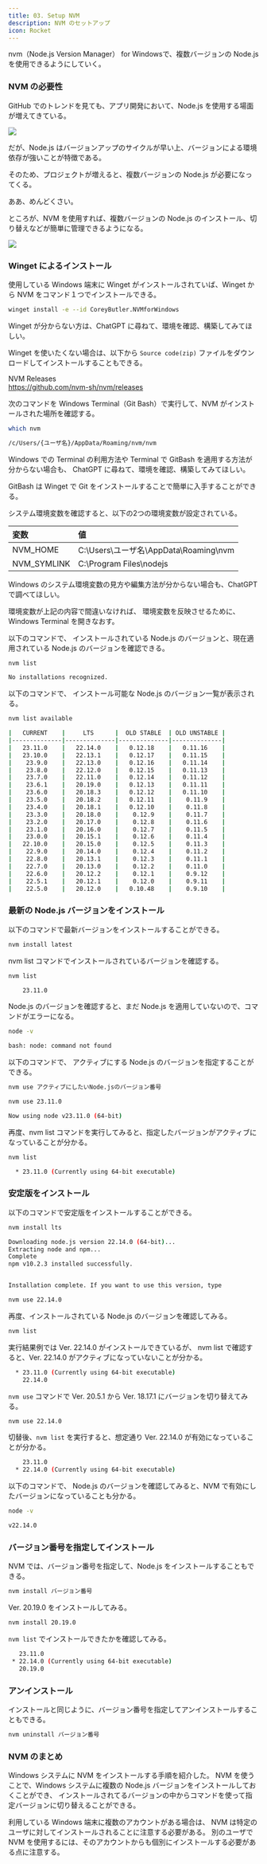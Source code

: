 ```yaml
---
title: 03. Setup NVM
description: NVM のセットアップ
icon: Rocket
---
```


nvm（Node.js Version Manager） for Windowsで、複数バージョンの Node.js を使用できるようにしていく。

### NVM の必要性

GitHub でのトレンドを見ても、アプリ開発において、Node.js を使用する場面が増えてきている。

![](https://upload.wikimedia.org/wikipedia/commons/d/d9/Node.js_logo.svg)

だが、Node.js はバージョンアップのサイクルが早い上、バージョンによる環境依存が強いことが特徴である。

そのため、プロジェクトが増えると、複数バージョンの Node.js が必要になってくる。

ああ、めんどくさい。

ところが、NVM を使用すれば、複数バージョンの Node.js のインストール、切り替えなどが簡単に管理できるようになる。

![](https://raw.githubusercontent.com/nvm-sh/logos/HEAD/nvm-logo-color.svg)

### Winget によるインストール

使用している Windows 端末に Winget がインストールされていば、Winget から NVM をコマンド１つでインストールできる。

```bash title="nvm をインストール"
winget install -e --id CoreyButler.NVMforWindows
```

Winget が分からない方は、ChatGPT に尋ねて、環境を確認、構築してみてほしい。

Winget を使いたくない場合は、以下から `Source code(zip)` ファイルをダウンロードしてインストールすることもできる。

NVM Releases<br />
https://github.com/nvm-sh/nvm/releases

次のコマンドを Windows Terminal（Git Bash）で実行して、NVM がインストールされた場所を確認する。

```bash title="NVM のインストール場所を確認"
which nvm
```

```bash title="実行結果例"
/c/Users/{ユーザ名}/AppData/Roaming/nvm/nvm
```

Windows での Terminal の利用方法や Terminal で GitBash を適用する方法が分からない場合も、
ChatGPT に尋ねて、環境を確認、構築してみてほしい。

GitBash は Winget で Git をインストールすることで簡単に入手することができる。

システム環境変数を確認すると、以下の2つの環境変数が設定されている。

|変数 |値 |
|:-- |:-- |
|NVM_HOME	|C:\Users\ユーザ名\AppData\Roaming\nvm |
|NVM_SYMLINK	|C:\Program Files\nodejs |

Windows のシステム環境変数の見方や編集方法が分からない場合も、ChatGPT で調べてほしい。

環境変数が上記の内容で間違いなければ、
環境変数を反映させるために、Windows Terminal を開きなおす。

以下のコマンドで、 インストールされている Node.js のバージョンと、現在適用されている Node.js のバージョンを確認できる。

```bash title="インストール済みのバージョンと、適用されているバージョンを確認"
nvm list
```

```bash title="実行結果例（NVM をインストールしたばかりで、まだ Node.js を1つもインストールしていない場合）"
No installations recognized.
```

以下のコマンドで、 インストール可能な Node.js のバージョン一覧が表示される。

```bash title="インストール可能な Node.js バージョン一覧を表示"
nvm list available
```

```bash title="実行結果例（2025/04/02 時点）"
|   CURRENT    |     LTS      |  OLD STABLE  | OLD UNSTABLE |
|--------------|--------------|--------------|--------------|
|   23.11.0    |   22.14.0    |   0.12.18    |   0.11.16    |
|   23.10.0    |   22.13.1    |   0.12.17    |   0.11.15    |
|    23.9.0    |   22.13.0    |   0.12.16    |   0.11.14    |
|    23.8.0    |   22.12.0    |   0.12.15    |   0.11.13    |
|    23.7.0    |   22.11.0    |   0.12.14    |   0.11.12    |
|    23.6.1    |   20.19.0    |   0.12.13    |   0.11.11    |
|    23.6.0    |   20.18.3    |   0.12.12    |   0.11.10    |
|    23.5.0    |   20.18.2    |   0.12.11    |    0.11.9    |
|    23.4.0    |   20.18.1    |   0.12.10    |    0.11.8    |
|    23.3.0    |   20.18.0    |    0.12.9    |    0.11.7    |
|    23.2.0    |   20.17.0    |    0.12.8    |    0.11.6    |
|    23.1.0    |   20.16.0    |    0.12.7    |    0.11.5    |
|    23.0.0    |   20.15.1    |    0.12.6    |    0.11.4    |
|   22.10.0    |   20.15.0    |    0.12.5    |    0.11.3    |
|    22.9.0    |   20.14.0    |    0.12.4    |    0.11.2    |
|    22.8.0    |   20.13.1    |    0.12.3    |    0.11.1    |
|    22.7.0    |   20.13.0    |    0.12.2    |    0.11.0    |
|    22.6.0    |   20.12.2    |    0.12.1    |    0.9.12    |
|    22.5.1    |   20.12.1    |    0.12.0    |    0.9.11    |
|    22.5.0    |   20.12.0    |   0.10.48    |    0.9.10    |
```

### 最新の Node.js バージョンをインストール

以下のコマンドで最新バージョンをインストールすることができる。

```bash title="最新の Node.js バージョンをインストール"
nvm install latest
```

nvm list コマンドでインストールされているバージョンを確認する。

```bash title="インストールされている Node.js のバージョンを確認"
nvm list
```

```bash title="実行結果例（最新バージョンをインストール後）"
    23.11.0
```

Node.js のバージョンを確認すると、まだ Node.js を適用していないので、コマンドがエラーになる。

```bash title="Node.js のバージョンを確認"
node -v
```

```bash title="実行結果例"
bash: node: command not found
```

以下のコマンドで、 アクティブにする Node.js のバージョンを指定することができる。

```bash title="アクティブにする Node.js のバージョンを指定"
nvm use アクティブにしたいNode.jsのバージョン番号
```

```bash title="指定例"
nvm use 23.11.0
```

```bash title="実行結果例"
Now using node v23.11.0 (64-bit)
```

再度、nvm list コマンドを実行してみると、指定したバージョンがアクティブになっていることが分かる。

```bash title="再度、インストールされている Node.js のバージョンを確認"
nvm list
```

```bash title="nvm use 20.5.1 実行後の nvm list コマンド実行結果例"
  * 23.11.0 (Currently using 64-bit executable)
```

### 安定版をインストール

以下のコマンドで安定版をインストールすることができる。

```bash title="安定版の Node.js をインストール"
nvm install lts
```

```bash title="実行結果例"
Downloading node.js version 22.14.0 (64-bit)...
Extracting node and npm...
Complete
npm v10.2.3 installed successfully.


Installation complete. If you want to use this version, type

nvm use 22.14.0
```

再度、インストールされている Node.js のバージョンを確認してみる。

```bash title="再度、インストールされている Node.js のバージョンを確認"
nvm list
```

実行結果例では Ver. 22.14.0 がインストールできているが、 nvm list で確認すると、Ver. 22.14.0 がアクティブになっていないことが分かる。

```bash title="安定版（LTS）をインストール後の nvm list 実行結果例"
  * 23.11.0 (Currently using 64-bit executable)
    22.14.0
```

`nvm use` コマンドで Ver. 20.5.1 から Ver. 18.17.1 にバージョンを切り替えてみる。

```bash title="Ver. 22.14.0 にバージョンを切り替え"
nvm use 22.14.0
```

切替後、`nvm list` を実行すると、想定通り Ver. 22.14.0 が有効になっていることが分かる。

```bash title="Ver. 22.14.0 に切替後の nvm list コマンド実行結果例"
    23.11.0
  * 22.14.0 (Currently using 64-bit executable)
```

以下のコマンドで、 Node.js のバージョンを確認してみると、NVM で有効にしたバージョンになっていることも分かる。

```bash title="Node.js のバージョンを確認"
node -v
```

```bash title="実行結果例"
v22.14.0
```

### バージョン番号を指定してインストール

NVM では、バージョン番号を指定して、Node.js をインストールすることもできる。

```bash title="バージョン番号を指定して、NVM で Node.js をインストール"
nvm install バージョン番号
```

Ver. 20.19.0 をインストールしてみる。

```bash title="NVM で Ver. 20.19.0 の Node.js をインストール"
nvm install 20.19.0
```

`nvm list` でインストールできたかを確認してみる。

```bash title="nvm list の実行結果例"
   23.11.0
 * 22.14.0 (Currently using 64-bit executable)
   20.19.0
```

### アンインストール

インストールと同じように、バージョン番号を指定してアンインストールすることもできる。

```bash title="バージョン番号を指定して、NVM で Node.js をアンインストール"
nvm uninstall バージョン番号
```

### NVM のまとめ

Windows システムに NVM をインストールする手順を紹介した。
NVM を使うことで、Windows システムに複数の Node.js バージョンをインストールしておくことができ、
インストールされてるバージョンの中からコマンドを使って指定バージョンに切り替えることができる。

利用している Windows 端末に複数のアカウントがある場合は、
NVM は特定のユーザに対してインストールされることに注意する必要がある。
別のユーザで NVM を使用するには、そのアカウントからも個別にインストールする必要がある点に注意する。
